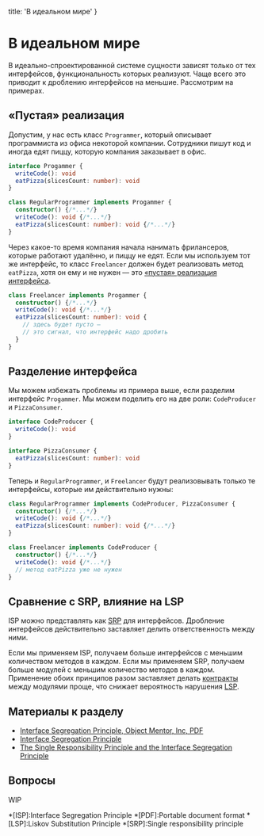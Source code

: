 
  title: 'В идеальном мире'
}


# В идеальном мире

В идеально-спроектированной системе сущности зависят только от тех интерфейсов, функциональность которых реализуют. Чаще всего это приводит к дроблению интерфейсов на меньшие. Рассмотрим на примерах.

## «Пустая» реализация

Допустим, у нас есть класс `Programmer`, который описывает программиста из офиса некоторой компании. Сотрудники пишут код и иногда едят пиццу, которую компания заказывает в офис.

```ts
interface Progammer {
  writeCode(): void
  eatPizza(slicesCount: number): void
}

class RegularProgrammer implements Progammer {
  constructor() {/*...*/}
  writeCode(): void {/*...*/}
  eatPizza(slicesCount: number): void {/*...*/}
}
```

Через какое-то время компания начала нанимать фрилансеров, которые работают удалённо, и пиццу не едят. Если мы используем тот же интерфейс, то класс `Freelancer` должен будет реализовать метод `eatPizza`, хотя он ему и не нужен — это [«пустая» реализация интерфейса](/isp/antipatterns).

```ts
class Freelancer implements Progammer {
  constructor() {/*...*/}
  writeCode(): void {/*...*/}
  eatPizza(slicesCount: number): void {
    // здесь будет пусто —
    // это сигнал, что интерфейс надо дробить
  }
}
```

## Разделение интерфейса

Мы можем избежать проблемы из примера выше, если разделим интерфейс `Progammer`. Мы можем поделить его на две роли: `CodeProducer` и `PizzaConsumer`.

```ts
interface CodeProducer {
  writeCode(): void
}

interface PizzaConsumer {
  eatPizza(slicesCount: number): void
}
```

Теперь и `RegularProgrammer`, и `Freelancer` будут реализовывать только те интерфейсы, которые им действительно нужны:

```ts
class RegularProgrammer implements CodeProducer, PizzaConsumer {
  constructor() {/*...*/}
  writeCode(): void {/*...*/}
  eatPizza(slicesCount: number): void {/*...*/}
}

class Freelancer implements CodeProducer {
  constructor() {/*...*/}
  writeCode(): void {/*...*/}
  // метод eatPizza уже не нужен
}
```

## Сравнение с SRP, влияние на LSP

ISP можно представлять как [SRP](/srp) для интерфейсов. Дробление интерфейсов действительно заставляет делить ответственность между ними.

Если мы применяем ISP, получаем больше интерфейсов с меньшим количеством методов в каждом. Если мы применяем SRP, получаем больше модулей с меньшим количество методов в каждом. Применение обоих принципов разом заставляет делать [контракты](/lsp/patterns) между модулями проще, что снижает вероятность нарушения [LSP](/lsp).

## Материалы к разделу

- [Interface Segregation Principle, Object Mentor, Inc, PDF](http://www.labri.fr/perso/clement/enseignements/ao/ISP.pdf)
- [Interface Segregation Principle](https://www.oodesign.com/interface-segregation-principle.html)
- [The Single Responsibility Principle and the Interface Segregation Principle](https://www.dotnetcurry.com/patterns-practices/1259/liskov-substitution-principle-perspective)

## Вопросы
WIP

*[ISP]:Interface Segregation Principle
*[PDF]:Portable document format
*[LSP]:Liskov Substitution Principle
*[SRP]:Single responsibility principle
